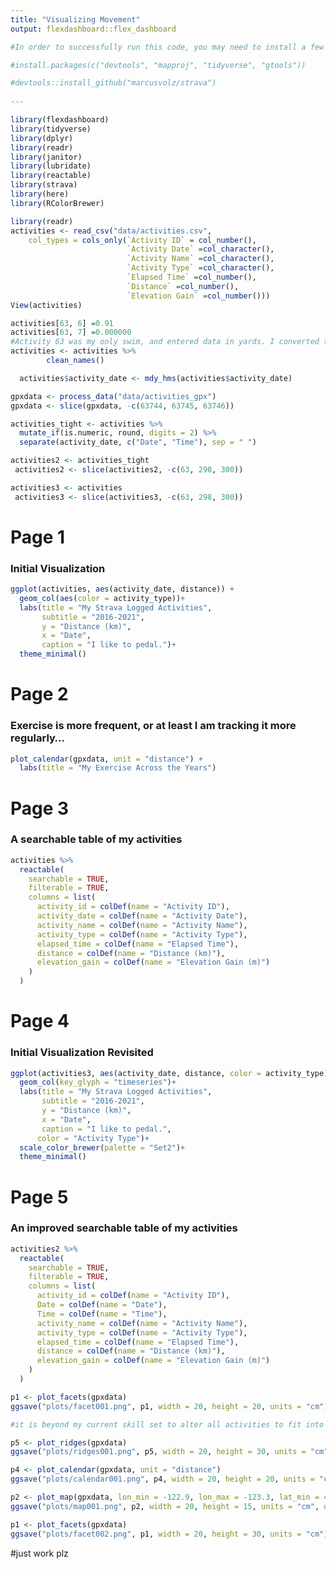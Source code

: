 ```yaml
---
title: "Visualizing Movement"
output: flexdashboard::flex_dashboard

#In order to successfully run this code, you may need to install a few packages. These lines of code should suffice to make it happen:

#install.packages(c("devtools", "mapproj", "tidyverse", "gtools"))

#devtools::install_github("marcusvolz/strava")
    
---
```


```r
library(flexdashboard)
library(tidyverse)
library(dplyr)
library(readr)
library(janitor)
library(lubridate)
library(reactable)
library(strava)
library(here)
library(RColorBrewer)
```


```r
library(readr)
activities <- read_csv("data/activities.csv", 
    col_types = cols_only(`Activity ID` = col_number(), 
                          `Activity Date` =col_character(),
                          `Activity Name` =col_character(),
                          `Activity Type` =col_character(),
                          `Elapsed Time` =col_number(),
                          `Distance` =col_number(),
                          `Elevation Gain` =col_number()))
View(activities)
```

```r
activities[63, 6] =0.91
activities[63, 7] =0.000000
#Activity 63 was my only swim, and entered data in yards. I converted to the needed KM for consistency. There is probably a smarter way to do this.
activities <- activities %>%
        clean_names()
```

```r
  activities$activity_date <- mdy_hms(activities$activity_date)
```

```r
gpxdata <- process_data("data/activities_gpx")
gpxdata <- slice(gpxdata, -c(63744, 63745, 63746))
```

```r
activities_tight <- activities %>% 
  mutate_if(is.numeric, round, digits = 2) %>% 
  separate(activity_date, c("Date", "Time"), sep = " ")

```


```r
activities2 <- activities_tight
 activities2 <- slice(activities2, -c(63, 298, 300))

```

```r
activities3 <- activities
 activities3 <- slice(activities3, -c(63, 298, 300))

```

Page 1
===================================== 

### Initial Visualization

```r
ggplot(activities, aes(activity_date, distance)) +
  geom_col(aes(color = activity_type))+
  labs(title = "My Strava Logged Activities",
       subtitle = "2016-2021",
       y = "Distance (km)",
       x = "Date",
       caption = "I like to pedal.")+    
  theme_minimal()
```

Page 2
=====================================  

### Exercise is more frequent, or at least I am tracking it more regularly...
```r
plot_calendar(gpxdata, unit = "distance") +
  labs(title = "My Exercise Across the Years") 

```

Page 3
=====================================     

### A searchable table of my activities

```r
activities %>% 
  reactable(
    searchable = TRUE,
    filterable = TRUE,
    columns = list(
      activity_id = colDef(name = "Activity ID"),
      activity_date = colDef(name = "Activity Date"),
      activity_name = colDef(name = "Activity Name"),
      activity_type = colDef(name = "Activity Type"),
      elapsed_time = colDef(name = "Elapsed Time"),
      distance = colDef(name = "Distance (km)"),
      elevation_gain = colDef(name = "Elevation Gain (m)")
    )
  )
```

Page 4
===================================== 

### Initial Visualization Revisited

```r
ggplot(activities3, aes(activity_date, distance, color = activity_type)) +
  geom_col(key_glyph = "timeseries")+
  labs(title = "My Strava Logged Activities",
       subtitle = "2016-2021",
       y = "Distance (km)",
       x = "Date",
       caption = "I like to pedal.",
      color = "Activity Type")+ 
  scale_color_brewer(palette = "Set2")+
  theme_minimal()
```


Page 5
=====================================     

### An improved searchable table of my activities

```r
activities2 %>% 
  reactable(
    searchable = TRUE,
    filterable = TRUE,
    columns = list(
      activity_id = colDef(name = "Activity ID"),
      Date = colDef(name = "Date"),
      Time = colDef(name = "Time"),
      activity_name = colDef(name = "Activity Name"),
      activity_type = colDef(name = "Activity Type"),
      elapsed_time = colDef(name = "Elapsed Time"),
      distance = colDef(name = "Distance (km)"),
      elevation_gain = colDef(name = "Elevation Gain (m)")
    )
  )
```


```r
p1 <- plot_facets(gpxdata)
ggsave("plots/facet001.png", p1, width = 20, height = 20, units = "cm")
```

```r
#it is beyond my current skill set to alter all activities to fit into my current time zone. I am pretty sure it could be done, but not by me...yet. I know my activities overseas are producing some weird spikes, as I know that 3am on Wednesday is not actually a time I exercise. Ever.

p5 <- plot_ridges(gpxdata)
ggsave("plots/ridges001.png", p5, width = 20, height = 30, units = "cm")
```

```r
p4 <- plot_calendar(gpxdata, unit = "distance")
ggsave("plots/calendar001.png", p4, width = 20, height = 20, units = "cm")
```


```r
p2 <- plot_map(gpxdata, lon_min = -122.9, lon_max = -123.3, lat_min = 43.88, lat_max = 44.1)
ggsave("plots/map001.png", p2, width = 20, height = 15, units = "cm", dpi = 600)
```


```r
p1 <- plot_facets(gpxdata)
ggsave("plots/facet002.png", p1, width = 20, height = 30, units = "cm")
```

#just work plz